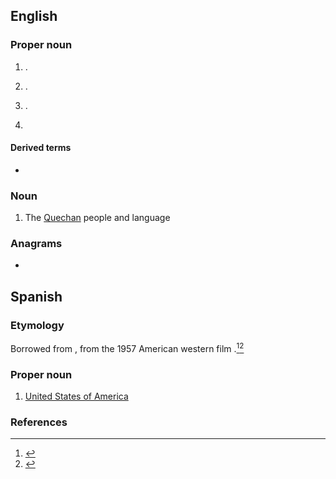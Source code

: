 {{also|yuma|þuma}}
==English==
{{wikipedia}}

===Proper noun===
{{en-proper noun}}

# {{place|en|city/county seat|co/Yuma County|in southwestern|s/Arizona|c/USA}}.
# {{place|en|city|co/Yuma County|s/Colorado|c/USA}}.
# {{place|en|unincorporated community|co/Taylor County|s/Kentucky|c/USA}}.
# {{place|en|unincorporated community|co/Carroll County|s/Tennessee|c/USA}}

====Derived terms====
* {{l|en|Yuma County}}

===Noun===
{{en-noun|~}}

# The [[Quechan]] people and language

===Anagrams===
* {{anagrams|en|a=amuy|Mayu|Muay}}

==Spanish==

===Etymology===
Borrowed from {{bor|es|en|Yuma}}, from the 1957 American western film {{w|3:10 to Yuma (1957 film)|''3:10 to Yuma''}}.<ref>{{cite web|access-date=2022-02-11|title=Why Cubans Want To Go To "Yuma"|url=https://www.cbsnews.com/news/why-cubans-want-to-go-to-yuma/|work=CBS News}}</ref><ref>{{cite web|first1=Brett|last1=Sokol|access-date=2022-02-11|title=How 3:10 to Yuma changed the way Cubans speak.|url=https://slate.com/human-interest/2007/10/how-3-10-to-yuma-changed-the-way-cubans-speak.html|date=8 October 2007|work=Slate Magazine}}</ref>

===Proper noun===
{{es-proper noun|f}}

# {{lbl|es|Cuba|slang}} [[United States of America]]

===References===
<references/>